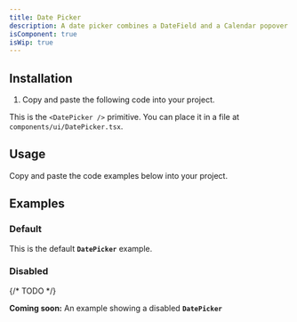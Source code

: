```yaml
---
title: Date Picker
description: A date picker combines a DateField and a Calendar popover to allow users to enter or select a date and time value.
isComponent: true
isWip: true
---
```


## Installation

1. Copy and paste the following code into your project.

This is the `<DatePicker />` primitive. You can place it in a file at `components/ui/DatePicker.tsx`.

## Usage

Copy and paste the code examples below into your project.

<ComponentSource src="../../packages/ui/src/DatePicker.tsx" />

## Examples

### Default

This is the default **`DatePicker`** example.

<ComponentExample name="DatePicker" story="default" />

### Disabled

{/* TODO */}

**Coming soon:** An example showing a disabled **`DatePicker`**
